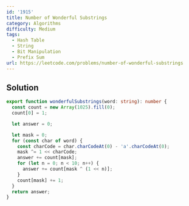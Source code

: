```yaml
---
id: '1915'
title: Number of Wonderful Substrings
category: Algorithms
difficulty: Medium
tags:
  - Hash Table
  - String
  - Bit Manipulation
  - Prefix Sum
url: https://leetcode.com/problems/number-of-wonderful-substrings
---
```


## Solution

```typescript showLineNumbers
export function wonderfulSubstrings(word: string): number {
  const count = new Array(1025).fill(0);
  count[0] = 1;

  let answer = 0;

  let mask = 0;
  for (const char of word) {
    const charCode = char.charCodeAt(0) - 'a'.charCodeAt(0);
    mask ^= 1 << charCode;
    answer += count[mask];
    for (let n = 0; n < 10; n++) {
      answer += count[mask ^ (1 << n)];
    }
    count[mask] += 1;
  }
  return answer;
}
```
